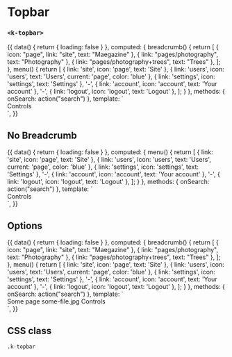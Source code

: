 
<Meta
  title="UI | Navigation / Topbar"
  component={Topbar}
/>

# Topbar
### `<k-topbar>`

<Preview>
  <Story name="Regular">
    {{
      data() {
        return {
          loading: false
        }
      },
      computed: {
        breadcrumb() {
          return [
            {
              icon: "page",
              link: "site",
              text: "Maegazine"
            },
            {
              link: "pages/photography",
              text: "Photography"
            },
            {
              link: "pages/photography+trees",
              text: "Trees"
            },
          ];
        },
        menu() {
          return [
            {
              link: 'site',
              icon: 'page',
              text: 'Site'
            },
            {
              link: 'users',
              icon: 'users',
              text: 'Users',
              current: 'page',
              color: 'blue'
            },
            {
              link: 'settings',
              icon: 'settings',
              text: 'Settings'
            },
            '-',
            {
              link: 'account',
              icon: 'account',
              text: 'Your account'
            },
            '-',
            {
              link: 'logout',
              icon: 'logout',
              text: 'Logout'
              },
          ];
        }
      },
      methods: {
        onSearch: action("search")
      },
      template: `
        <div>
          <k-topbar
            :breadcrumb="breadcrumb"
            :loading="loading"
            :menu="menu"
            class="mb-6"
            @search="onSearch"
          />
          <k-view>
            <k-headline class="mb-2">Controls</k-headline>
            <k-input type="toggle" v-model="loading" text="Loading state" />
          </k-view>
        </div>
      `,
    }}
  </Story>
</Preview>

<Props of={Topbar} />

## No Breadcrumb
<Preview>
  <Story name="No Breadcrumb">
    {{
      data() {
        return {
          loading: false
        }
      },
      computed: {
        menu() {
          return [
            {
              link: 'site',
              icon: 'page',
              text: 'Site'
            },
            {
              link: 'users',
              icon: 'users',
              text: 'Users',
              current: 'page',
              color: 'blue'
            },
            {
              link: 'settings',
              icon: 'settings',
              text: 'Settings'
            },
            '-',
            {
              link: 'account',
              icon: 'account',
              text: 'Your account'
            },
            '-',
            {
              link: 'logout',
              icon: 'logout',
              text: 'Logout'
              },
          ];
        }
      },
      methods: {
        onSearch: action("search")
      },
      template: `
        <div>
          <k-topbar
            :loading="loading"
            :menu="menu"
            class="mb-6"
            @search="onSearch"
          />
          <k-view>
            <k-headline class="mb-2">Controls</k-headline>
            <k-input type="toggle" v-model="loading" text="Loading state" />
          </k-view>
        </div>
      `,
    }}
  </Story>
</Preview>

## Options
<Preview>
  <Story name="Options">
    {{
      data() {
        return {
          loading: false
        }
      },
      computed: {
        breadcrumb() {
          return [
            {
              icon: "page",
              link: "site",
              text: "Maegazine"
            },
            {
              link: "pages/photography",
              text: "Photography"
            },
            {
              link: "pages/photography+trees",
              text: "Trees"
            },
          ];
        },
        menu() {
          return [
            {
              link: 'site',
              icon: 'page',
              text: 'Site'
            },
            {
              link: 'users',
              icon: 'users',
              text: 'Users',
              current: 'page',
              color: 'blue'
            },
            {
              link: 'settings',
              icon: 'settings',
              text: 'Settings'
            },
            '-',
            {
              link: 'account',
              icon: 'account',
              text: 'Your account'
            },
            '-',
            {
              link: 'logout',
              icon: 'logout',
              text: 'Logout'
              },
          ];
        }
      },
      methods: {
        onSearch: action("search")
      },
      template: `
        <div>
          <k-topbar
            :breadcrumb="breadcrumb"
            :loading="loading"
            :menu="menu"
            class="mb-6"
            @search="onSearch"
          >
            <k-dropdown slot="options">
              <k-button
                class="k-topbar-button"
                color="orange-light"
                icon="edit"
                @click="$refs.changes.toggle()"
              />
              <k-dropdown-content
                ref="changes"
                align="right"
                theme="light"
              >
                <k-dropdown-item icon="page">Some page</k-dropdown-item>
                <k-dropdown-item icon="image">some-file.jpg</k-dropdown-item>
              </k-dropdown-content>
            </k-dropdown>
          </k-topbar>
          <k-view>
            <k-headline class="mb-2">Controls</k-headline>
            <k-input type="toggle" v-model="loading" text="Loading state" />
          </k-view>
        </div>
      `,
    }}
  </Story>
</Preview>

## CSS class

`.k-topbar`
